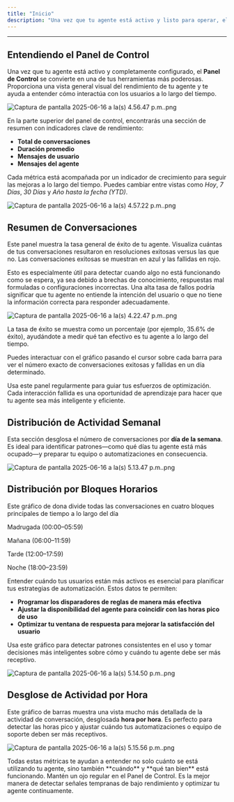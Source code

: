 ```yaml
---
title: "Inicio"
description: "Una vez que tu agente está activo y listo para operar, el Panel de Control se convierte en tu espacio principal para monitorear el rendimiento y la actividad en tiempo real. Esta sección te ayuda a obtener una imagen clara de cómo tu agente interactúa con los usuarios, qué tan efectivas son sus respuestas y cuándo se utiliza más"
---
```


---

## Entendiendo el Panel de Control

Una vez que tu agente está activo y completamente configurado, el **Panel de Control** se convierte en una de tus herramientas más poderosas. Proporciona una vista general visual del rendimiento de tu agente y te ayuda a entender cómo interactúa con los usuarios a lo largo del tiempo.

![Captura de pantalla 2025-06-16 a la(s) 4.56.47 p.m..png](/images/Capturadepantalla2025-06-16ala\(s\)4.56.47p.m..png)

En la parte superior del panel de control, encontrarás una sección de resumen con indicadores clave de rendimiento:

- **Total de conversaciones**
- **Duración promedio**
- **Mensajes de usuario**
- **Mensajes del agente**

Cada métrica está acompañada por un indicador de crecimiento para seguir las mejoras a lo largo del tiempo. Puedes cambiar entre vistas como _Hoy_, _7 Días_, _30 Días_ y _Año hasta la fecha (YTD)_.

![Captura de pantalla 2025-06-16 a la(s) 4.57.22 p.m..png](/images/Capturadepantalla2025-06-16ala\(s\)4.57.22p.m..png)

## Resumen de Conversaciones

Este panel muestra la tasa general de éxito de tu agente. Visualiza cuántas de tus conversaciones resultaron en resoluciones exitosas versus las que no. Las conversaciones exitosas se muestran en azul y las fallidas en rojo.

Esto es especialmente útil para detectar cuando algo no está funcionando como se espera, ya sea debido a brechas de conocimiento, respuestas mal formuladas o configuraciones incorrectas. Una alta tasa de fallos podría significar que tu agente no entiende la intención del usuario o que no tiene la información correcta para responder adecuadamente.

![Captura de pantalla 2025-06-16 a la(s) 4.22.47 p.m..png](/images/Capturadepantalla2025-06-16ala\(s\)4.22.47p.m..png)

La tasa de éxito se muestra como un porcentaje (por ejemplo, 35.6% de éxito), ayudándote a medir qué tan efectivo es tu agente a lo largo del tiempo.

Puedes interactuar con el gráfico pasando el cursor sobre cada barra para ver el número exacto de conversaciones exitosas y fallidas en un día determinado.

<Note>
  Usa este panel regularmente para guiar tus esfuerzos de optimización. Cada interacción fallida es una oportunidad de aprendizaje para hacer que tu agente sea más inteligente y eficiente.
</Note>

## Distribución de Actividad Semanal

Esta sección desglosa el número de conversaciones por **día de la semana**. Es ideal para identificar patrones—como qué días tu agente está más ocupado—y preparar tu equipo o automatizaciones en consecuencia.

![Captura de pantalla 2025-06-16 a la(s) 5.13.47 p.m..png](/images/Capturadepantalla2025-06-16ala\(s\)5.13.47p.m..png)

## Distribución por Bloques Horarios

Este gráfico de dona divide todas las conversaciones en cuatro bloques principales de tiempo a lo largo del día

<Note>
  Madrugada (00:00–05:59)

  Mañana (06:00–11:59)

  Tarde (12:00–17:59)

  Noche (18:00–23:59)
</Note>

Entender cuándo tus usuarios están más activos es esencial para planificar tus estrategias de automatización. Estos datos te permiten:

- **Programar los disparadores de reglas de manera más efectiva**
- **Ajustar la disponibilidad del agente para coincidir con las horas pico de uso**
- **Optimizar tu ventana de respuesta para mejorar la satisfacción del usuario**

Usa este gráfico para detectar patrones consistentes en el uso y tomar decisiones más inteligentes sobre cómo y cuándo tu agente debe ser más receptivo.

![Captura de pantalla 2025-06-16 a la(s) 5.14.50 p.m..png](/images/Capturadepantalla2025-06-16ala\(s\)5.14.50p.m..png)

## Desglose de Actividad por Hora

Este gráfico de barras muestra una vista mucho más detallada de la actividad de conversación, desglosada **hora por hora**. Es perfecto para detectar las horas pico y ajustar cuándo tus automatizaciones o equipo de soporte deben ser más receptivos.

![Captura de pantalla 2025-06-16 a la(s) 5.15.56 p.m..png](/images/Capturadepantalla2025-06-16ala\(s\)5.15.56p.m..png)

<Note>
  Todas estas métricas te ayudan a entender no solo cuánto se está utilizando tu agente, sino también **cuándo** y **qué tan bien** está funcionando.
</Note>

<Tip>
  Mantén un ojo regular en el Panel de Control. Es la mejor manera de detectar señales tempranas de bajo rendimiento y optimizar tu agente continuamente.
</Tip>